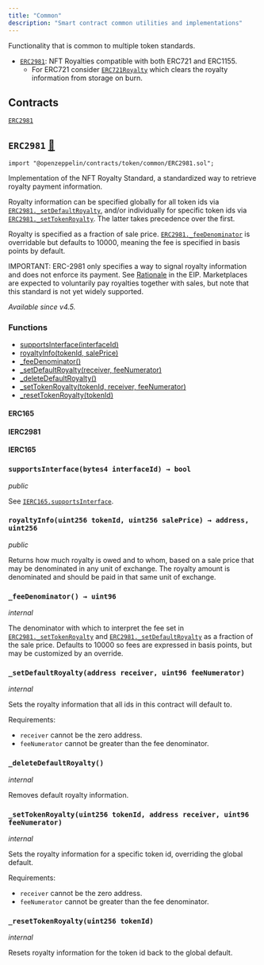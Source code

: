 ```yaml
---
title: "Common"
description: "Smart contract common utilities and implementations"
---
```


Functionality that is common to multiple token standards.

* [`ERC2981`](#ERC2981): NFT Royalties compatible with both ERC721 and ERC1155.
  * For ERC721 consider [`ERC721Royalty`](ERC721#ERC721Royalty) which clears the royalty information from storage on burn.

## Contracts

[`ERC2981`](#ERC2981)

<a id="ERC2981"></a>

## `ERC2981` [📁](https://github.com/OpenZeppelin/openzeppelin-contracts/blob/v4.9.6/contracts/token/common/ERC2981.sol)

```solidity
import "@openzeppelin/contracts/token/common/ERC2981.sol";
```

Implementation of the NFT Royalty Standard, a standardized way to retrieve royalty payment information.

Royalty information can be specified globally for all token ids via [`ERC2981._setDefaultRoyalty`](#ERC2981-_setDefaultRoyalty-address-uint96-), and/or individually for
specific token ids via [`ERC2981._setTokenRoyalty`](#ERC2981-_setTokenRoyalty-uint256-address-uint96-). The latter takes precedence over the first.

Royalty is specified as a fraction of sale price. [`ERC2981._feeDenominator`](#ERC2981-_feeDenominator--) is overridable but defaults to 10000, meaning the
fee is specified in basis points by default.

IMPORTANT: ERC-2981 only specifies a way to signal royalty information and does not enforce its payment. See
[Rationale](https://eips.ethereum.org/EIPS/eip-2981#optional-royalty-payments) in the EIP. Marketplaces are expected to
voluntarily pay royalties together with sales, but note that this standard is not yet widely supported.

_Available since v4.5._

### Functions
- [supportsInterface(interfaceId)](#ERC2981-supportsInterface-bytes4-)
- [royaltyInfo(tokenId, salePrice)](#ERC2981-royaltyInfo-uint256-uint256-)
- [_feeDenominator()](#ERC2981-_feeDenominator--)
- [_setDefaultRoyalty(receiver, feeNumerator)](#ERC2981-_setDefaultRoyalty-address-uint96-)
- [_deleteDefaultRoyalty()](#ERC2981-_deleteDefaultRoyalty--)
- [_setTokenRoyalty(tokenId, receiver, feeNumerator)](#ERC2981-_setTokenRoyalty-uint256-address-uint96-)
- [_resetTokenRoyalty(tokenId)](#ERC2981-_resetTokenRoyalty-uint256-)

#### ERC165

#### IERC2981

#### IERC165

<a id="ERC2981-supportsInterface-bytes4-"></a>

### `supportsInterface(bytes4 interfaceId) → bool`
*public*

See [`IERC165.supportsInterface`](../utils#IERC165-supportsInterface-bytes4-).

<a id="ERC2981-royaltyInfo-uint256-uint256-"></a>

### `royaltyInfo(uint256 tokenId, uint256 salePrice) → address, uint256`
*public*

Returns how much royalty is owed and to whom, based on a sale price that may be denominated in any unit of
exchange. The royalty amount is denominated and should be paid in that same unit of exchange.

<a id="ERC2981-_feeDenominator--"></a>

### `_feeDenominator() → uint96`
*internal*

The denominator with which to interpret the fee set in [`ERC2981._setTokenRoyalty`](#ERC2981-_setTokenRoyalty-uint256-address-uint96-) and [`ERC2981._setDefaultRoyalty`](#ERC2981-_setDefaultRoyalty-address-uint96-) as a
fraction of the sale price. Defaults to 10000 so fees are expressed in basis points, but may be customized by an
override.

<a id="ERC2981-_setDefaultRoyalty-address-uint96-"></a>

### `_setDefaultRoyalty(address receiver, uint96 feeNumerator)`
*internal*

Sets the royalty information that all ids in this contract will default to.

Requirements:

- `receiver` cannot be the zero address.
- `feeNumerator` cannot be greater than the fee denominator.

<a id="ERC2981-_deleteDefaultRoyalty--"></a>

### `_deleteDefaultRoyalty()`
*internal*

Removes default royalty information.

<a id="ERC2981-_setTokenRoyalty-uint256-address-uint96-"></a>

### `_setTokenRoyalty(uint256 tokenId, address receiver, uint96 feeNumerator)`
*internal*

Sets the royalty information for a specific token id, overriding the global default.

Requirements:

- `receiver` cannot be the zero address.
- `feeNumerator` cannot be greater than the fee denominator.

<a id="ERC2981-_resetTokenRoyalty-uint256-"></a>

### `_resetTokenRoyalty(uint256 tokenId)`
*internal*

Resets royalty information for the token id back to the global default.

